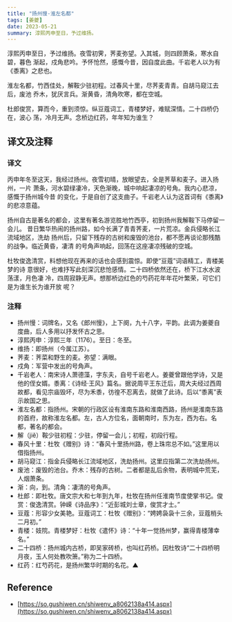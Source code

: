 ```yaml
---
title: "扬州慢·淮左名都"
tags: [姜夔]
date: 2023-05-21
summary: 淳熙丙申至日，予过维扬。
---
```


淳熙丙申至日，予过维扬。夜雪初霁，荠麦弥望。入其城，则四顾萧条，寒水自碧，暮色
渐起，戍角悲吟。予怀怆然，感慨今昔，因自度此曲。千岩老人以为有《黍离》之悲也。

淮左名都，竹西佳处，解鞍少驻初程。过春风十里，尽荠麦青青。自胡马窥江去后，废池
乔木，犹厌言兵。渐黄昏，清角吹寒，都在空城。

杜郎俊赏，算而今，重到须惊。纵豆蔻词工，青楼梦好，难赋深情。二十四桥仍在，波心
荡，冷月无声。念桥边红药，年年知为谁生？

## 译文及注释

### 译文

丙申年冬至这天，我经过扬州。夜雪初晴，放眼望去，全是荠草和麦子。进入扬州，一片
萧条，河水碧绿凄冷，天色渐晚，城中响起凄凉的号角。我内心悲凉，感慨于扬州城今昔
的变化，于是自创了这支曲子。千岩老人认为这首词有《黍离》的悲凉意蕴。

扬州自古是著名的都会，这里有著名游览胜地竹西亭，初到扬州我解鞍下马停留一会儿。
昔日繁华热闹的扬州路，如今长满了青青荠麦，一片荒凉。金兵侵略长江流域地区，洗劫
扬州后，只留下残存的古树和废毁的池台，都不愿再谈论那残酷的战争。临近黄昏，凄清
的号角声响起，回荡在这座凄凉残破的空城。

杜牧俊逸清赏，料想他现在再来的话也会感到震惊。即使“豆蔻”词语精工，青楼美梦的诗
意很好，也难抒写此刻深沉悲怆感情。二十四桥依然还在，桥下江水水波荡漾，月色凄
冷，四周寂静无声。想那桥边红色的芍药花年年花叶繁荣，可它们是为谁生长为谁开放
呢？

### 注释

- 扬州慢：词牌名，又名《郎州慢》，上下阕，九十八字，平韵。此调为姜夔自度曲，后人多用以抒发怀古之思。
- 淳熙丙申：淳熙三年（1176）。至日：冬至。
- 维扬：即扬州（今属江苏）。
- 荠麦：荠菜和野生的麦。弥望：满眼。
- 戍角：军营中发出的号角声。
- 千岩老人：南宋诗人萧德藻，字东夫，自号千岩老人。姜夔曾跟他学诗，又是他的侄女婿。黍离：《诗经·王风》篇名。据说周平王东迁后，周大夫经过西周故都，看见宗庙毁坏，尽为禾黍，彷徨不忍离去，就做了此诗。后以“黍离”表示故国之思。
- 淮左名都：指扬州。宋朝的行政区设有淮南东路和淮南西路，扬州是淮南东路的首府，故称淮左名都。左，古人方位名，面朝南时，东为左，西为右。名都，著名的都会。
- 解（jiě）鞍少驻初程：少驻，停留一会儿；初程，初段行程。
- 春风十里：杜牧《赠别》诗：“春风十里扬州路，卷上珠帘总不如。”这里用以借指扬州。
- 胡马窥江：指金兵侵略长江流域地区，洗劫扬州。这里应指第二次洗劫扬州。
- 废池：废毁的池台。乔木：残存的古树。二者都是乱后余物，表明城中荒芜，人烟萧条。
- 渐：向，到。清角：凄清的号角声。
- 杜郎：即杜牧。唐文宗大和七年到九年，杜牧在扬州任淮南节度使掌书记。俊赏：俊逸清赏。钟嵘《诗品序》：“近彭城刘士章，俊赏才士。”
- 豆蔻：形容少女美艳。豆蔻词工：杜牧《赠别》：“娉娉袅袅十三余，豆蔻梢头二月初。”
- 青楼：妓院。青楼梦好：杜牧《遣怀》诗：“十年一觉扬州梦，赢得青楼薄幸名。”
- 二十四桥：扬州城内古桥，即吴家砖桥，也叫红药桥。因杜牧诗“二十四桥明月夜，玉人何处教吹箫。”称为二十四桥。
- 红药：红芍药花，是扬州繁华时期的名花。▲

## Reference

- [https://so.gushiwen.cn/shiwenv_a8062138a414.aspx](https://so.gushiwen.cn/shiwenv_a8062138a414.aspx)